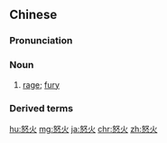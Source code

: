 ==Chinese==
{{zh-forms}}

===Pronunciation===
{{zh-pron
|m=nùhuǒ
|c=nou6 fo2
|h=pfs=nu-fó
|mn=qz:nō͘-hér/xm:nō͘-hé/zz:nō͘-hóe/kh:lō͘-hóe/tp:lō͘-hé
|cat=n
}}

===Noun===
{{zh-noun}}

# [[rage]]; [[fury]]

===Derived terms===
{{zh-der|怒火中燒}}

{{zh-cat|Advanced}}

[[hu:怒火]]
[[mg:怒火]]
[[ja:怒火]]
[[chr:怒火]]
[[zh:怒火]]